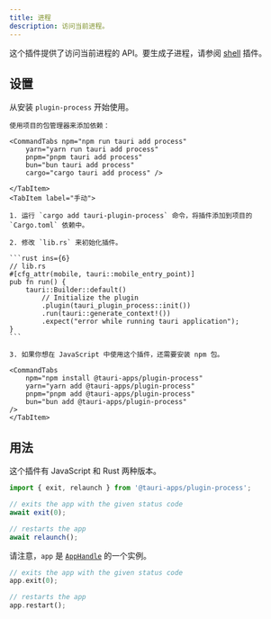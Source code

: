 ```yaml
---
title: 进程
description: 访问当前进程。
---
```



<PluginLinks plugin="process" />

这个插件提供了访问当前进程的 API。要生成子进程，请参阅 [shell](/plugin/shell/) 插件。

## 设置

从安装 `plugin-process` 开始使用。

<Tabs>
    <TabItem label="自动">

    使用项目的包管理器来添加依赖：

    <CommandTabs npm="npm run tauri add process"
        yarn="yarn run tauri add process"
        pnpm="pnpm tauri add process"
        bun="bun tauri add process"
        cargo="cargo tauri add process" />

    </TabItem>
    <TabItem label="手动">

    1. 运行 `cargo add tauri-plugin-process` 命令，将插件添加到项目的 `Cargo.toml` 依赖中。

    2. 修改 `lib.rs` 来初始化插件。

    ```rust ins={6}
    // lib.rs
    #[cfg_attr(mobile, tauri::mobile_entry_point)]
    pub fn run() {
        tauri::Builder::default()
            // Initialize the plugin
            .plugin(tauri_plugin_process::init())
            .run(tauri::generate_context!())
            .expect("error while running tauri application");
    }
    ```

    3. 如果你想在 JavaScript 中使用这个插件，还需要安装 npm 包。

    <CommandTabs
        npm="npm install @tauri-apps/plugin-process"
        yarn="yarn add @tauri-apps/plugin-process"
        pnpm="pnpm add @tauri-apps/plugin-process"
        bun="bun add @tauri-apps/plugin-process"
    />
    </TabItem>

</Tabs>

## 用法

这个插件有 JavaScript 和 Rust 两种版本。

<Tabs>
<TabItem label="JavaScript">

```javascript
import { exit, relaunch } from '@tauri-apps/plugin-process';

// exits the app with the given status code
await exit(0);

// restarts the app
await relaunch();
```

</TabItem>
<TabItem label="Rust">

请注意，`app` 是 [`AppHandle`](https://docs.rs/tauri/2.0.0-rc/tauri/struct.AppHandle.html) 的一个实例。

```rust
// exits the app with the given status code
app.exit(0);

// restarts the app
app.restart();
```

</TabItem>
</Tabs>
